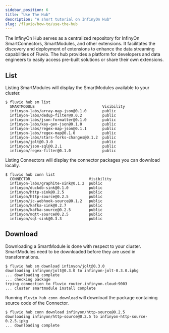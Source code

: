 ```yaml
---
sidebar_position: 6
title: "Use The Hub"
description: "A short tutorial on InfinyOn Hub"
slug: /fluvio/how-to/use-the-hub
---
```


The InfinyOn Hub serves as a centralized repository for InfinyOn SmartConnectors, SmartModules, and other extensions. It facilitates the discovery and deployment of extensions to enhance the data streaming capabilities of Fluvio. The hub provides a platform for developers and data engineers to easily access pre-built solutions or share their own extensions.

## List

Listing SmartModules will display the SmartModules available to your cluster.

```shell copy="fl"
$ fluvio hub sm list
  SMARTMODULE                              Visibility
  infinyon-labs/array-map-json@0.1.0       public
  infinyon-labs/dedup-filter@0.0.2         public
  infinyon-labs/json-formatter@0.1.0       public
  infinyon-labs/key-gen-json@0.1.0         public
  infinyon-labs/regex-map-json@0.1.1       public
  infinyon-labs/regex-map@0.1.0            public
  infinyon-labs/stars-forks-changes@0.1.2  public
  infinyon/jolt@0.3.0                      public
  infinyon/json-sql@0.2.1                  public
  infinyon/regex-filter@0.1.0              public
```

Listing Connectors will display the connector packages you can download locally.

```shell copy="fl"
$ fluvio hub conn list
  CONNECTOR                          Visibility
  infinyon-labs/graphite-sink@0.1.2  public
  infinyon/duckdb-sink@0.1.0         public
  infinyon/http-sink@0.2.5           public
  infinyon/http-source@0.2.5         public
  infinyon/ic-webhook-source@0.1.2   public
  infinyon/kafka-sink@0.2.7          public
  infinyon/kafka-source@0.2.5        public
  infinyon/mqtt-source@0.2.5         public
  infinyon/sql-sink@0.3.3            public
```


## Download

Downloading a SmartModule is done with respect to your cluster. SmartModules need to be downloaded before they are used in transformations.

```shell copy="fl"
$ fluvio hub sm download infinyon/jolt@0.3.0
downloading infinyon/jolt@0.3.0 to infinyon-jolt-0.3.0.ipkg
... downloading complete
... checking package
trying connection to fluvio router.infinyon.cloud:9003
... cluster smartmodule install complete
```

Running `fluvio hub conn download` will download the package containing source code of the Connector.

```shell copy="fl"
$ fluvio hub conn download infinyon/http-source@0.2.5
downloading infinyon/http-source@0.2.5 to infinyon-http-source-0.2.5.ipkg
... downloading complete
```
